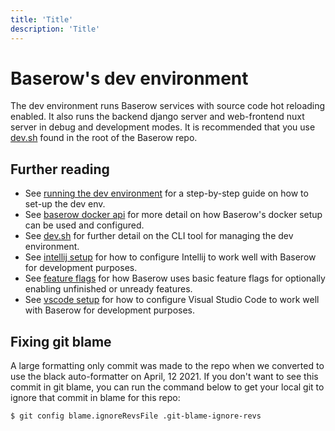 ```yaml
---
title: 'Title'
description: 'Title'
---
```


# Baserow's dev environment

The dev environment runs Baserow services with source code hot reloading enabled. It
also runs the backend django server and web-frontend nuxt server in debug and
development modes. It is recommended that you use [dev.sh](../development/dev_sh.md)
found in the root of the Baserow repo.

## Further reading

- See [running the dev environment](running-the-dev-environment.md) for a
  step-by-step guide on how to set-up the dev env.
- See [baserow docker api](../technical/baserow-docker-api.md) for more detail on how
  Baserow's docker setup can be used and configured.
- See [dev.sh](dev_sh.md) for further detail on the CLI tool for managing
  the dev environment.
- See [intellij setup](intellij-setup.md) for how to configure Intellij 
  to work well with Baserow for development purposes.
- See [feature flags](feature-flags.md) for how Baserow uses basic feature flags for
  optionally enabling unfinished or unready features.
- See [vscode setup](vscode-setup.md) for how to configure Visual Studio Code
to work well with Baserow for development purposes.

## Fixing git blame

A large formatting only commit was made to the repo when we converted to use the black
auto-formatter on April, 12 2021. If you don't want to see this commit in git blame, you
can run the command below to get your local git to ignore that commit in blame for this
repo:

```bash
$ git config blame.ignoreRevsFile .git-blame-ignore-revs
```
